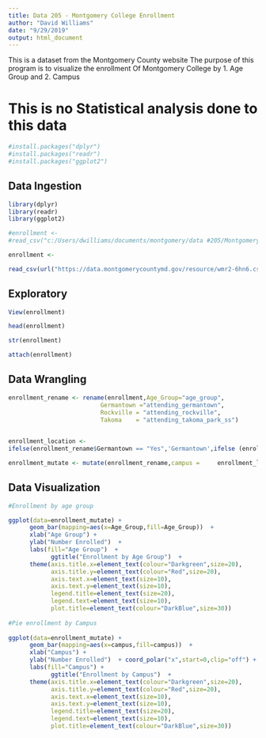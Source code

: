 ---
title: Data 205 - Montgomery College Enrollment
author: "David Williams"
date: "9/29/2019"
output: html_document
---

This is a dataset from the Montgomery County website
The purpose of this program is to visualize the enrollment
Of Montgomery College by 1. Age Group and 2. Campus

# This is no Statistical analysis done to this data


```{R Install package}

#install.packages("dplyr")
#install.packages("readr")
#install.packages("ggplot2")

```

## Data Ingestion

```{R   load package}


library(dplyr)
library(readr)
library(ggplot2)

```

```{R read montgomery college file}

#enrollment <- 
#read_csv("c:/Users/dwilliams/documents/montgomery/data #205/Montgomery_College_Enrollment_Data.csv")

enrollment <-

read_csv(url("https://data.montgomerycountymd.gov/resource/wmr2-6hn6.csv"))

```

## Exploratory

```{R view the data}

View(enrollment)

head(enrollment)

str(enrollment)

attach(enrollment)

```

## Data Wrangling

```{R rename columns}

enrollment_rename <- rename(enrollment,Age_Group="age_group",
                          Germantown ="attending_germantown",
                          Rockville = "attending_rockville",
                          Takoma    = "attending_takoma_park_ss")
                          

```

```{R Create new column}

enrollment_location <- 
ifelse(enrollment_rename$Germantown == "Yes",'Germantown',ifelse (enrollment_rename$Rockville == "Yes", 'Rockville',ifelse (enrollment_rename$Takoma == "Yes","Takoma","Unknown")))

enrollment_mutate <- mutate(enrollment_rename,campus =     enrollment_location )

```
## Data Visualization

```{R Visualization}

#Enrollment by age group

ggplot(data=enrollment_mutate) +
      geom_bar(mapping=aes(x=Age_Group,fill=Age_Group))  +
      xlab("Age Group") +
      ylab("Number Enrolled")  +
      labs(fill="Age Group")  +
            ggtitle("Enrollment by Age Group")  +
      theme(axis.title.x=element_text(colour="Darkgreen",size=20),
            axis.title.y=element_text(colour="Red",size=20),
            axis.text.x=element_text(size=10),
            axis.text.y=element_text(size=10),
            legend.title=element_text(size=20),
            legend.text=element_text(size=10),
            plot.title=element_text(colour="DarkBlue",size=30))
            
#Pie enrollment by Campus
            
ggplot(data=enrollment_mutate) +
      geom_bar(mapping=aes(x=campus,fill=campus))  +
      xlab("Campus") +
      ylab("Number Enrolled")  + coord_polar("x",start=0,clip="off") +
      labs(fill="Campus") +
            ggtitle("Enrollment by Campus")  +
      theme(axis.title.x=element_text(colour="Darkgreen",size=20),
            axis.title.y=element_text(colour="Red",size=20),
            axis.text.x=element_text(size=10),
            axis.text.y=element_text(size=10),
            legend.title=element_text(size=20),
            legend.text=element_text(size=10),
            plot.title=element_text(colour="DarkBlue",size=30))
         
```